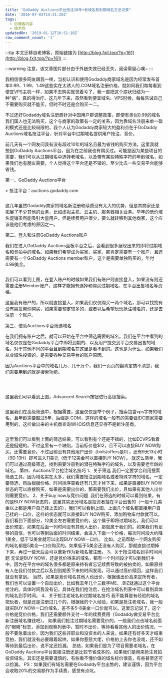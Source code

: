 ```yaml
---
title: "GoDaddy Auctions平台抢注10年+老域名和到期域名方法记录"
date: '2016-07-03T14:31:20Z'
tags:
  - 旧博客内容
  - 技术向
updatedOn: '2019-01-12T16:51:10Z'
raw_comment_count: '1'
---
```


:::tip
本文迁移自老博客，原始链接为 [http://blog.fxit.top/?p=161](http://blog.fxit.top/?p=161)
:::

:::warning
注意，该文章图片部分由于外链失效已经丢失，阅读需留心噢~
:::

我相信很多网友跟我一样，当初认识和使用Godaddy商家域名是因为经常发布首年0.99、1.99、1.49这些实在太诱人的.COM域名注册价格，就如同我们每每看到便宜VPS主机一样，如果不去购买就觉着亏了，我一直把这个症状归结为一种"病"，真的得治疗。这几年下来，虽然看到便宜域名、VPS时候，每每告诫自己不需要购买就不能买，但时不时还是会购买一二。

不过还好Godaddy域名注册商针对中国用户群调整政策，即便有类似0.99的域名我们国人也无法购买，这个与商家的政策有一定的关系，因为靠域名注册来单一盈利模式还是比较局限的，我个人认为Godaddy商家较大的盈利点在于GoDaddy Auctions域名抢注平台，针对平台中过期域名提供用户抢注、竞价。

前几天有一个网友问我有没有超过10年的域名且最为省钱的购买方法，这里我就想到GoDaddy Auctions平台，因为在之前我也有购买过。可能是因为某些项目的需要，我们可以从过期域名中选择老域名，以及带有某些特殊字符的年龄域名，如果我们也有朋友需要，个人觉得这个平台还是不错的，至少比去一些交易平台能够省钱。

第一、GoDaddy Auctions平台

&gt; 抢注平台：auctions.godaddy.com

<img alt="" src="https://oss.keke.su/image/error_img.png?http://www.laozuo.org/wp-content/uploads/2016/06/auctions-1.jpg"/>

这几年虽然Godaddy商家的域名新注册和续费没有太大的优势，但是其商家还是拓展了不少其他的业务，比如虚拟主机、云主机、服务器相关业务。早年的低价域名促销虽然能吸引大量用户，但是续费用户很少，要么就转移到其他商家，这个应该是他们考虑的原因之一。

第二、登入和注册GoDaddy Auctions账户

我们在进入GoDaddy Auctions面板平台之后，会看到很多展现出来的即将过期域名和竞拍中的域名。如果我们希望成为买家、买家，那肯定需要有一个账户，且还需要有一个GoDaddy Auctions member账户，这个是需要单独购买的，年付4.99美金。

<img alt="" src="https://oss.keke.su/image/error_img.png?http://www.laozuo.org/wp-content/uploads/2016/06/auctions-2.jpg"/>

我们可以看到上图，在登入账户的时候如果我们有账户则直接登入，如果没有则还需要注册Member账户，这样才能拥有选择和购买过期域名、在平台出售域名等资格。

这里我有账户的，所以就直接登入，如果我们仅仅购买一两个域名，那可以找找有没有朋友帮你购买，如果需要预定较多的，或者以后希望玩玩抢注域名的，还是去注册一个账户。

第三、借助Auctions平台筛选域名

在我们拥有账户之后，就可以开始在平台中筛选需要的域名。我们在平台中看到的域名仅仅是在Godaddy平台中即将到期的、以及用户提交到平台交易出售的域名，对于其他不同的平台且到期域名在这里是看不到的。这也是为什么，如果我们从业域名投资的，是需要各种交易平台的账户原因。

因为Auctions平台中的域名几万、几十万个，我们一页页的翻肯定搞不清楚，我们需要用到的就是搜索功能。

 

<img alt="" src="https://oss.keke.su/image/error_img.png?http://www.laozuo.org/wp-content/uploads/2016/06/auctions-3.jpg"/>

这里我们可以看到上图，Advanced Search按钮进行高级搜索。

<img alt="" src="https://oss.keke.su/image/error_img.png?http://www.laozuo.org/wp-content/uploads/2016/06/auctions-5.jpg"/>

这里我们在高级筛选中，根据需要，这里仅仅是举个例子，搜索包含vps字符的域名，且年龄需要超过5年，后缀是.COM，这样的域名一般有的需要做IDC商家需要用到的，这样做出来的主机商查询WHOIS信息还显得不是新注册商。

<img alt="" src="https://oss.keke.su/image/error_img.png?http://www.laozuo.org/wp-content/uploads/2016/06/auctions-6.jpg"/>

这里我们可以看到上面的筛选结果，可以看到有个还是不错的，比如ECVPS看着还是挺短的。不过这里有一个缺陷，当前标价是$12，且不可以直接BUY NOW购买，还需要竞价。不过目前没有其他用户出价（bids/offers是0），还有9天13小时（9D 13H）即可进入11美元（低于12美金可以直接BUY NOW）。
就这么简单，我们可以通过高级筛选，找到需要注册到的潜在特殊字符的域名，以及需要老年龄的域名。
第四、Auctions平台抢注域名技巧
1、关于筛选
我们一定要学会利用搜索筛选工具，因为域名实在太多，我们需要抢注到期域名或者特殊字符的域名，一定要筛选，然后根据价格、时间排序查看还有几天才掉下来，如果是直接BUY NOW状态的可以直接购买，如果是需要出价的，那需要我们出价，且如果有其他人出价则需要竞价。
2、关于buy now与竞价问题
<img alt="" src="https://oss.keke.su/image/error_img.png?http://www.laozuo.org/wp-content/uploads/2016/06/auctions-7.jpg"/>
我们在筛选的时候可以看到结果，有的是BUY NOW状态的，这里其实还分域名是投资者挂在平台出售的（一般十几美金以上都是用户自己挂上去的），我们可以看到上图，上面几个域名都直接用户自己挂的一口价，这样的状态就可以直接BUY NOW购买，添加购物车付款就可以。
我们看到下面部分，12美金左右需要竞价的，这个属于即将过期域名，我们可以出价预定，如果在后面一列时间没有其他人出价，那就属于我们的。如果我们有足够的自信，也可以等到后面的时间结束，会进入下面一个价格，每次时间段大约降1美金，低于12美金就可以出现BUY NOW一口价。
比如，之前帮助一个网友购买的域名都是5美金一口价购买的。如果低于5美金还没有人购买，那就直接过期掉下来，再过一些天后会可以重新作为新域名被注册。
3、关于抢注域名到手时间问题
无论是BUY NOW，还是竞价得来的域名，都有一个时间段才可以到我们手中。因为在平台中的域名很多都是原来持有者忘记续费导致的被拍卖的，如果原持有人在我们付款之后以及到到期丢下来的时间发现，可以通过高价赎回，这样我们就没有拿到。
当然，如果是竞价域名其他人也出价，根据谁出价高来定所有者，我们也可以设置一个自动出价，比如我去年几个三数字ME、.BIZ就通过这个平台抢注的。具体时间我没有记，具体在我们抢注后，在抢注域名列表中可以看到具体的域名到手时间。
4、关于抢注老域名和过期域名技巧
我不能算是有经验的域名把玩者，但是还是注册过几个的，根据我的个人经验，如果是抢注老域名，我一般就买BUY NOW一口价域名，差不多5-8美金一口价就可以。这里忘记说了，这个价格是竞价价格，我们还需要额外支付一年的续费费用（Godaddy做交易平台比新注册域名赚钱吧）。
如果我们抢注过期域名需要竞价的，一般我们点击域名前面的"眼睛"标志，添加到观察列表中，暂时不出价，等待看看其他人的出价情况，一般不要急着出价，因为我们这些非职业和没资本的人来说，如果还有好多天才结束竞拍，我们就没有必要跟着起哄，如果你惹怒大佬，价格抬上去你也没戏，还不如等待到最后出价，说不定还捡漏。
总结，如果我们是为了项目需要老域名，在GoDaddy Auctions平台直接注册还是比较节省成本的。如果我们是用来抢注竞拍投资域名，其实还是需要谨慎的，有些看不懂价值的域名标价很高，有些甚至还可以捡漏。
PS：如果我们有域名需要在Godaddy平台出售的，建议谨慎，因为平台会收取20%的交易额作为手续费，感觉有点坑。
